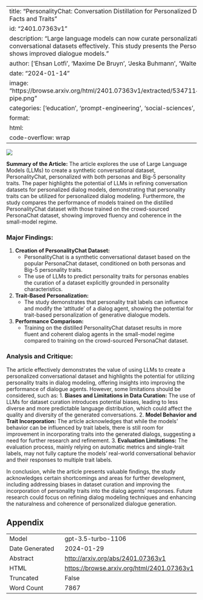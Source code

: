 
---
title: "PersonalityChat: Conversation Distillation for Personalized Dialog Modeling with Facts and Traits"
id: "2401.07363v1"
description: "Large language models can now curate personalization-focused conversational datasets effectively. This study presents the PersonalityChat dataset and shows improved dialogue models."
author: ['Ehsan Lotfi', 'Maxime De Bruyn', 'Jeska Buhmann', 'Walter Daelemans']
date: "2024-01-14"
image: "https://browse.arxiv.org/html/2401.07363v1/extracted/5347114/imgs/personalitychat-pipe.png"
categories: ['education', 'prompt-engineering', 'social-sciences', 'hci']
format:
  html:
    code-overflow: wrap
---

![](https://browse.arxiv.org/html/2401.07363v1/extracted/5347114/imgs/personalitychat-pipe.png)

**Summary of the Article:**
The article explores the use of Large Language Models (LLMs) to create a synthetic conversational dataset, PersonalityChat, personalized with both personas and Big-5 personality traits. The paper highlights the potential of LLMs in refining conversation datasets for personalized dialog models, demonstrating that personality traits can be utilized for personalized dialog modeling. Furthermore, the study compares the performance of models trained on the distilled PersonalityChat dataset with those trained on the crowd-sourced PersonaChat dataset, showing improved fluency and coherence in the small-model regime.

### Major Findings:
1. **Creation of PersonalityChat Dataset:**
   - PersonalityChat is a synthetic conversational dataset based on the popular PersonaChat dataset, conditioned on both personas and Big-5 personality traits.
   - The use of LLMs to predict personality traits for personas enables the curation of a dataset explicitly grounded in personality characteristics.

2. **Trait-Based Personalization:**
   - The study demonstrates that personality trait labels can influence and modify the 'attitude' of a dialog agent, showing the potential for trait-based personalization of generative dialogue models.

3. **Performance Comparison:**
   - Training on the distilled PersonalityChat dataset results in more fluent and coherent dialog agents in the small-model regime compared to training on the crowd-sourced PersonaChat dataset.

### Analysis and Critique:
The article effectively demonstrates the value of using LLMs to create a personalized conversational dataset and highlights the potential for utilizing personality traits in dialog modeling, offering insights into improving the performance of dialogue agents. However, some limitations should be considered, such as:
1. **Biases and Limitations in Data Curation:** The use of LLMs for dataset curation introduces potential biases, leading to less diverse and more predictable language distribution, which could affect the quality and diversity of the generated conversations.
2. **Model Behavior and Trait Incorporation:** The article acknowledges that while the models' behavior can be influenced by trait labels, there is still room for improvement in incorporating traits into the generated dialogs, suggesting a need for further research and refinement.
3. **Evaluation Limitations:** The evaluation process, mainly relying on automatic metrics and single-trait labels, may not fully capture the models' real-world conversational behavior and their responses to multiple trait labels.

In conclusion, while the article presents valuable findings, the study acknowledges certain shortcomings and areas for further development, including addressing biases in dataset curation and improving the incorporation of personality traits into the dialog agents' responses. Future research could focus on refining dialog modeling techniques and enhancing the naturalness and coherence of personalized dialogue generation.

## Appendix

|          |          |
|----------|----------|
| Model     | gpt-3.5-turbo-1106       |
| Date Generated     | 2024-01-29       |
| Abstract | [http://arxiv.org/abs/2401.07363v1](http://arxiv.org/abs/2401.07363v1)        |
| HTML     | [https://browse.arxiv.org/html/2401.07363v1](https://browse.arxiv.org/html/2401.07363v1)       |
| Truncated       | False       |
| Word Count       | 7867       |